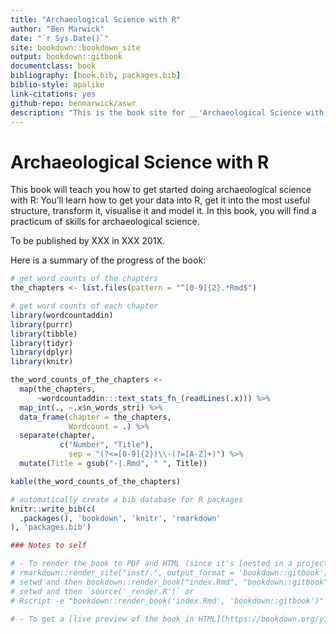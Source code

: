 ```yaml
--- 
title: "Archaeological Science with R"
author: "Ben Marwick"
date: "`r Sys.Date()`"
site: bookdown::bookdown_site
output: bookdown::gitbook
documentclass: book
bibliography: [book.bib, packages.bib]
biblio-style: apalike
link-citations: yes
github-repo: benmarwick/aswr
description: "This is the book site for __'Archaeological Science with R'__. "
---
```


# Archaeological Science with R

This book will teach you how to get started doing archaeological science with R: You'll learn how to get your data into R, get it into the most useful structure, transform it, visualise it and model it. In this book, you will find a practicum of skills for archaeological science.  

To be published by XXX in XXX 201X. 

 <!-- img src="cover.png" width="250" height="328" alt="Cover image" / -->
 
Here is a summary of the progress of the book:

```r
# get word counts of the chapters
the_chapters <- list.files(pattern = "^[0-9]{2}.*Rmd$")

# get word counts of each chapter
library(wordcountaddin)
library(purrr)
library(tibble)
library(tidyr)
library(dplyr)
library(knitr)

the_word_counts_of_the_chapters <- 
  map(the_chapters, 
      ~wordcountaddin:::text_stats_fn_(readLines(.x))) %>% 
  map_int(., ~.x$n_words_stri) %>% 
  data_frame(chapter = the_chapters,
             Wordcount = .) %>% 
  separate(chapter, 
           c("Number", "Title"), 
             sep = "(?<=[0-9]{2})\\-(?=[A-Z]+)") %>% 
  mutate(Title = gsub("-|.Rmd", " ", Title)) 

kable(the_word_counts_of_the_chapters)
```


```r
# automatically create a bib database for R packages
knitr::write_bib(c(
  .packages(), 'bookdown', 'knitr', 'rmarkdown'
), 'packages.bib')
```

```r
### Notes to self

# - To render the book to PDF and HTML (since it's [nested in a project directory](https://github.com/rstudio/bookdown/issues/215)), 
# rmarkdown::render_site("inst/.", output_format = 'bookdown::gitbook', encoding = 'UTF-8')
# setwd and then bookdown::render_book("index.Rmd", "bookdown::gitbook")
# setwd and then `source('_render.R')` or 
# Rscript -e "bookdown::render_book('index.Rmd', 'bookdown::gitbook')" or 

# - To get a [live preview of the book in HTML](https://bookdown.org/yihui/bookdown/serve-the-book.html): setwd and then `bookdown::serve_book(dir = ".", output_dir = "_book", preview = TRUE, in_session = TRUE, daemon = FALSE)`
```

<!---
# TODO
- rexcel and jailbreakr: how to get a dataframe out of that?
- where to put list and data frame indexing? ch4 prep
- where to put regex? ch4 prep



--->
